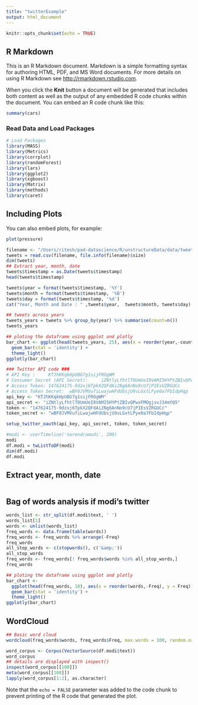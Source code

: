```yaml
---
title: "twitterExample"
output: html_document
---
```


```r
knitr::opts_chunk$set(echo = TRUE)
```

## R Markdown

This is an R Markdown document. Markdown is a simple formatting syntax for authoring HTML, PDF, and MS Word documents. For more details on using R Markdown see <http://rmarkdown.rstudio.com>.

When you click the **Knit** button a document will be generated that includes both content as well as the output of any embedded R code chunks within the document. You can embed an R code chunk like this:

```r
summary(cars)
```
### Read Data and Load Packages 
```r
# Load Packages
library(MASS) 
library(Metrics)
library(corrplot)
library(randomForest)
library(lars)
library(ggplot2)
library(xgboost)
library(Matrix)
library(methods)
library(caret)
```

## Including Plots

You can also embed plots, for example:

```r
plot(pressure)
```
```r

filename <- "/Users/ritesh/pad-datascience/R/unstructureData/data/tweets.csv"
tweets = read.csv(filename, file.info(filename)$size)
dim(tweets)
## Extract year, month, date
tweets$timestamp = as.Date(tweets$timestamp)
head(tweets$timestamp)

tweets$year = format(tweets$timestamp, '%Y')
tweets$month = format(tweets$timestamp, '%B')
tweets$day = format(tweets$timestamp, '%d')
cat("Year, Month and Date : " ,tweets$year,  tweets$month, tweets$day)

```
```r
## tweets across years
tweets_years = tweets %>% group_by(year) %>% summarise(count=n())
tweets_years
```
```r
## ploting the dataframe using ggplot and plotly
bar_chart <- ggplot(head(tweets_years, 25), aes(x = reorder(year,-count), y = count)) + 
  geom_bar(stat = 'identity') + 
  theme_light()
ggplotly(bar_chart)
```
```r
### Twitter API code ###
# API Key : 	KTJhKKqkHpUBG7g1sijFROgWM
# Consumer Secret (API Secret): 	iZNtlyLfhtlTOUmUeI8VAMI5HYPtZBIvQPwxFMOgjsvJ34mYQ5
# Access Token:	147624175-9dzxj6TpkX2QFdAi2Ng6AnNo9cU7jPIEsVZRGUCc
# Access Token Secret:	wBF0JVMVufiLwajwHFdUbsjU9vLGxtLPye0a7FbIdpHqp
api_key <- "KTJhKKqkHpUBG7g1sijFROgWM"
api_secret <- "iZNtlyLfhtlTOUmUeI8VAMI5HYPtZBIvQPwxFMOgjsvJ34mYQ5"
token <- "147624175-9dzxj6TpkX2QFdAi2Ng6AnNo9cU7jPIEsVZRGUCc"
token_secret <- "wBF0JVMVufiLwajwHFdUbsjU9vLGxtLPye0a7FbIdpHqp"

setup_twitter_oauth(api_key, api_secret, token, token_secret)


```
```r
#modi <- userTimeline('narendramodi', 200)
modi
df.modi = twListToDF(modi)
dim(df.modi)
df.modi
```
## Extract year, month, date
```r


```
## Bag of words analysis if modi's twitter
```r
words_list <- str_split(df.modi$text, ' ')
words_list[1]
words <- unlist(words_list)
freq_words <- data.frame(table(words))
freq_words <- freq_words %>% arrange(-Freq)
freq_words
all_stop_words <- c(stopwords(), c('&amp;'))
all_stop_words
freq_words <- freq_words[! freq_words$words %in% all_stop_words,]
freq_words
```

```r
## ploting the dataframe using ggplot and plotly
bar_chart <- 
  ggplot(head(freq_words, 10), aes(x = reorder(words,-Freq), y = Freq)) + 
  geom_bar(stat = 'identity') + 
  theme_light()
ggplotly(bar_chart)
```
## WordCloud 
```r
## Basic word cloud
wordcloud(freq_words$words, freq_words$Freq, max.words = 100, random.order = T, random.color = T)

word_corpus <- Corpus(VectorSource(df.modi$text))
word_corpus
## details are displayed with inspect()
inspect(word_corpus[[100]])
meta(word_corpus[[100]])
lapply(word_corpus[1:2], as.character)
```





Note that the `echo = FALSE` parameter was added to the code chunk to prevent printing of the R code that generated the plot.


